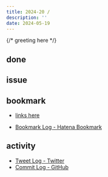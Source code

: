 ```yaml
---
title: 2024-20 / 
description: ''
date: 2024-05-19
---
```


{/* greeting here */}

## done

### 

## issue

### 

## bookmark

- [links here]()


- [Bookmark Log - Hatena Bookmark](https://b.hatena.ne.jp/Ryo_K/bookmark)

## activity

<Tweet tweetLink="" />
<Instagram instagramId="" />
<YouTube youTubeId="" />

- [Tweet Log - Twitter](https://twitter.com/search?q=(from%3Alegnoh)%20until%3A2024-05-19%20since%3A2024-05-13%20-filter%3Areplies&src=typed_query)
- [Commit Log - GitHub](https://github.com/legnoh?tab=overview&from=2024-05-13&to=2024-05-19)
